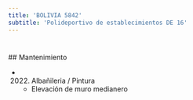 ```yaml
---
title: 'BOLIVIA 5842'
subtitle: 'Polideportivo de establecimientos DE 16'
---
```


#


 ## Mantenimiento

*  (2022) Albañileria / Pintura 
    + Elevación de muro medianero




